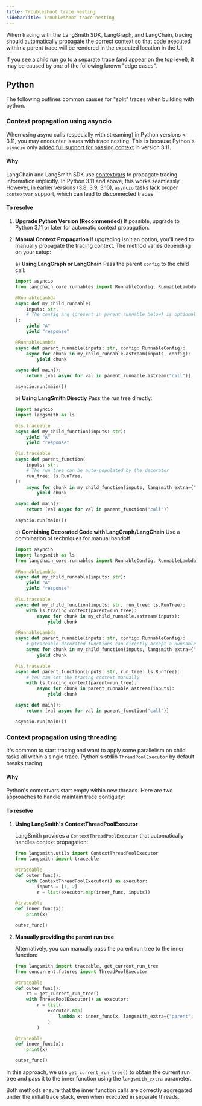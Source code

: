 ```yaml
---
title: Troubleshoot trace nesting
sidebarTitle: Troubleshoot trace nesting
---
```


When tracing with the LangSmith SDK, LangGraph, and LangChain, tracing should automatically propagate the correct context so that code executed within a parent trace will be rendered in the expected location in the UI.

If you see a child run go to a separate trace (and appear on the top level), it may be caused by one of the following known "edge cases".

## Python

The following outlines common causes for "split" traces when building with python.

### Context propagation using asyncio

When using async calls (especially with streaming) in Python versions < 3.11, you may encounter issues with trace nesting. This is because Python's `asyncio` only [added full support for passing context](https://docs.python.org/3/library/asyncio-task.html#asyncio.create_task) in version 3.11.

#### Why

LangChain and LangSmith SDK use [contextvars](https://docs.python.org/3/library/contextvars.html) to propagate tracing information implicitly. In Python 3.11 and above, this works seamlessly. However, in earlier versions (3.8, 3.9, 3.10), `asyncio` tasks lack proper `contextvar` support, which can lead to disconnected traces.

#### To resolve

1. **Upgrade Python Version (Recommended)** If possible, upgrade to Python 3.11 or later for automatic context propagation.

2. **Manual Context Propagation** If upgrading isn't an option, you'll need to manually propagate the tracing context. The method varies depending on your setup:

   a) **Using LangGraph or LangChain** Pass the parent `config` to the child call:

   ```python
   import asyncio
   from langchain_core.runnables import RunnableConfig, RunnableLambda

   @RunnableLambda
   async def my_child_runnable(
       inputs: str,
       # The config arg (present in parent_runnable below) is optional
   ):
       yield "A"
       yield "response"

   @RunnableLambda
   async def parent_runnable(inputs: str, config: RunnableConfig):
       async for chunk in my_child_runnable.astream(inputs, config):
           yield chunk

   async def main():
       return [val async for val in parent_runnable.astream("call")]

   asyncio.run(main())
   ```

   b) **Using LangSmith Directly** Pass the run tree directly:

   ```python
   import asyncio
   import langsmith as ls

   @ls.traceable
   async def my_child_function(inputs: str):
       yield "A"
       yield "response"

   @ls.traceable
   async def parent_function(
       inputs: str,
       # The run tree can be auto-populated by the decorator
       run_tree: ls.RunTree,
   ):
       async for chunk in my_child_function(inputs, langsmith_extra={"parent": run_tree}):
           yield chunk

   async def main():
       return [val async for val in parent_function("call")]

   asyncio.run(main())
   ```

   c) **Combining Decorated Code with LangGraph/LangChain** Use a combination of techniques for manual handoff:

   ```python
   import asyncio
   import langsmith as ls
   from langchain_core.runnables import RunnableConfig, RunnableLambda

   @RunnableLambda
   async def my_child_runnable(inputs: str):
       yield "A"
       yield "response"

   @ls.traceable
   async def my_child_function(inputs: str, run_tree: ls.RunTree):
       with ls.tracing_context(parent=run_tree):
           async for chunk in my_child_runnable.astream(inputs):
               yield chunk

   @RunnableLambda
   async def parent_runnable(inputs: str, config: RunnableConfig):
       # @traceable decorated functions can directly accept a RunnableConfig when passed in via "config"
       async for chunk in my_child_function(inputs, langsmith_extra={"config": config}):
           yield chunk

   @ls.traceable
   async def parent_function(inputs: str, run_tree: ls.RunTree):
       # You can set the tracing context manually
       with ls.tracing_context(parent=run_tree):
           async for chunk in parent_runnable.astream(inputs):
               yield chunk

   async def main():
       return [val async for val in parent_function("call")]

   asyncio.run(main())
   ```

### Context propagation using threading

It's common to start tracing and want to apply some parallelism on child tasks all within a single trace. Python's stdlib `ThreadPoolExecutor` by default breaks tracing.

#### Why

Python's contextvars start empty within new threads. Here are two approaches to handle maintain trace contiguity:

#### To resolve

1. **Using LangSmith's ContextThreadPoolExecutor**

   LangSmith provides a `ContextThreadPoolExecutor` that automatically handles context propagation:

   ```python
   from langsmith.utils import ContextThreadPoolExecutor
   from langsmith import traceable

   @traceable
   def outer_func():
       with ContextThreadPoolExecutor() as executor:
           inputs = [1, 2]
           r = list(executor.map(inner_func, inputs))

   @traceable
   def inner_func(x):
       print(x)

   outer_func()
   ```

2. **Manually providing the parent run tree**

   Alternatively, you can manually pass the parent run tree to the inner function:

   ```python
   from langsmith import traceable, get_current_run_tree
   from concurrent.futures import ThreadPoolExecutor

   @traceable
   def outer_func():
       rt = get_current_run_tree()
       with ThreadPoolExecutor() as executor:
           r = list(
               executor.map(
                   lambda x: inner_func(x, langsmith_extra={"parent": rt}), [1, 2]
               )
           )

   @traceable
   def inner_func(x):
       print(x)

   outer_func()
   ```

In this approach, we use `get_current_run_tree()` to obtain the current run tree and pass it to the inner function using the `langsmith_extra` parameter.

Both methods ensure that the inner function calls are correctly aggregated under the initial trace stack, even when executed in separate threads.
